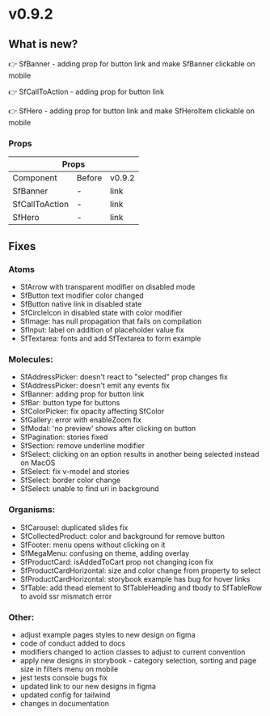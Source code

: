
<Meta title="Releases/v0.9.2" />

# v0.9.2 

## What is new?

👉 SfBanner - adding prop for button link and make SfBanner clickable on mobile

👉 SfCallToAction - adding prop for button link

👉 SfHero - adding prop for button link and make SfHeroItem clickable on mobile

### Props

<table>
  <thead>
    <tr>
      <th colspan="3">Props</th>
    </tr>
  </thead>
  <tbody>
    <tr>
      <td>Component</td>
      <td>Before</td>
      <td>v0.9.2</td>
    </tr>
    <tr>
      <td>SfBanner</td>
      <td>-</td>
      <td>link</td>
    </tr>
    <tr>
      <td>SfCallToAction</td>
      <td>-</td>
      <td>link</td>
    </tr>
    <tr>
      <td>SfHero</td>
      <td>-</td>
      <td>link</td>
    </tr>
  </tbody>
</table>

## Fixes

### Atoms

- SfArrow with transparent modifier on disabled mode
- SfButton text modifier color changed
- SfButton native link in disabled state
- SfCircleIcon in disabled state with color modifier
- SfImage: has null propagation that fails on compilation
- SfInput: label on addition of placeholder value fix
- SfTextarea: fonts and add SfTextarea to form example

### Molecules:

- SfAddressPicker: doesn't react to "selected" prop changes fix
- SfAddressPicker: doesn't emit any events fix
- SfBanner: adding prop for button link
- SfBar: button type for buttons
- SfColorPicker: fix opacity affecting SfColor
- SfGallery: error with enableZoom fix
- SfModal: 'no preview' shows after clicking on button
- SfPagination: stories fixed
- SfSection: remove underline modifier
- SfSelect: clicking on an option results in another being selected instead on MacOS
- SfSelect: fix v-model and stories
- SfSelect: border color change
- SfSelect: unable to find uri in background

### Organisms:

- SfCarousel: duplicated slides fix
- SfCollectedProduct: color and background for remove button
- SfFooter: menu opens without clicking on it
- SfMegaMenu: confusing on theme, adding overlay
- SfProductCard: isAddedToCart prop not changing icon fix
- SfProductCardHorizontal: size and color change from property to select
- SfProductCardHorizontal: storybook example has bug for hover links
- SfTable: add thead element to SfTableHeading and tbody to SfTableRow to avoid ssr mismatch error

### Other:

- adjust example pages styles to new design on figma
- code of conduct added to docs
- modifiers changed to action classes to adjust to current convention
- apply new designs in storybook - category selection, sorting and page size in filters menu on mobile
- jest tests console bugs fix
- updated link to our new designs in figma
- updated config for tailwind
- changes in documentation


